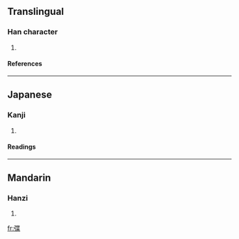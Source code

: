 ==Translingual==
===Han character===
{{Han char|rn=57|rad=弓|as=09|sn=12|four=|canj=弓心廿木 (NPTD)}}
# {{defn|Han|sort=弓09}}
====References====
{{Han ref|kx=0360.200|dkj=09833|dj=0678.070|hdz=20999.100|uh=5F3D|ud=24381}}
----
==Japanese==
===Kanji===
{{ja-kanji|grade=|rs=弓09}}
# {{defn|Japanese}} 
====Readings====
{{ja-readings|on=[[よう]] (yō), [[きょう]] (kyō)|kun=[[ゆがけ]] (yugake)}}
----
==Mandarin==
===Hanzi===
{{cmn-hanzi|pin=[[shè]] (she4)|wg=she<sup>4</sup>}}
# {{defn|Mandarin}}

[[fr:弽]]